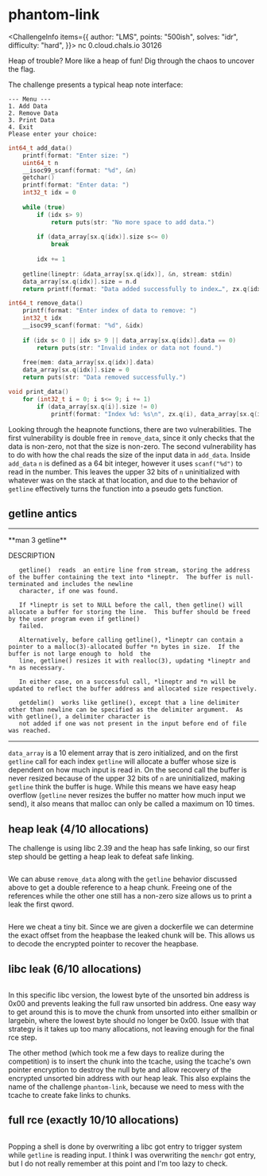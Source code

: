
# phantom-link

<ChallengeInfo items={{
    author: "LMS",
    points: "500ish",
    solves: "idr",
    difficulty: "hard",
}}>
nc 0.cloud.chals.io 30126

Heap of trouble? More like a heap of fun! Dig through the chaos to uncover the flag.

</ChallengeInfo>

The challenge presents a typical heap note interface:
```text open
--- Menu ---
1. Add Data
2. Remove Data
3. Print Data
4. Exit
Please enter your choice: 
```

```c filename="binja decompile of add data" open
int64_t add_data()
    printf(format: "Enter size: ")
    uint64_t n
    __isoc99_scanf(format: "%d", &n)
    getchar()
    printf(format: "Enter data: ")
    int32_t idx = 0
    
    while (true)
        if (idx s> 9)
            return puts(str: "No more space to add data.")
        
        if (data_array[sx.q(idx)].size s<= 0)
            break
        
        idx += 1
    
    getline(lineptr: &data_array[sx.q(idx)], &n, stream: stdin)
    data_array[sx.q(idx)].size = n.d
    return printf(format: "Data added successfully to index…", zx.q(idx))
```
```c filename="binja decompile of remove data" open
int64_t remove_data()
    printf(format: "Enter index of data to remove: ")
    int32_t idx
    __isoc99_scanf(format: "%d", &idx)
    
    if (idx s< 0 || idx s> 9 || data_array[sx.q(idx)].data == 0)
        return puts(str: "Invalid index or data not found.")
    
    free(mem: data_array[sx.q(idx)].data)
    data_array[sx.q(idx)].size = 0
    return puts(str: "Data removed successfully.")
```
```c filename="binja decompile of print data"
void print_data()
    for (int32_t i = 0; i s<= 9; i += 1)
        if (data_array[sx.q(i)].size != 0)
            printf(format: "Index %d: %s\n", zx.q(i), data_array[sx.q(i)].data)
```

Looking through the heapnote functions, there are two vulnerabilities. The first vulnerability is double free in `remove_data`, since it only checks that the data is non-zero, not that the size is non-zero. The second vulnerability has to do with how the chal reads the size of the input data in `add_data`. Inside `add_data` `n` is defined as a 64 bit integer, however it uses `scanf("%d")` to read in the number. This leaves the upper 32 bits of `n` uninitialized with whatever was on the stack at that location, and due to the behavior of `getline` effectively turns the function into a pseudo gets function.

## getline antics

<hr></hr>
**man 3 getline**

DESCRIPTION

       getline()  reads  an entire line from stream, storing the address of the buffer containing the text into *lineptr.  The buffer is null-terminated and includes the newline
       character, if one was found.

       If *lineptr is set to NULL before the call, then getline() will allocate a buffer for storing the line.  This buffer should be freed by the user program even if getline()
       failed.

       Alternatively, before calling getline(), *lineptr can contain a pointer to a malloc(3)-allocated buffer *n bytes in size.  If the buffer is not large enough to  hold  the
       line, getline() resizes it with realloc(3), updating *lineptr and *n as necessary.

       In either case, on a successful call, *lineptr and *n will be updated to reflect the buffer address and allocated size respectively.

       getdelim()  works like getline(), except that a line delimiter other than newline can be specified as the delimiter argument.  As with getline(), a delimiter character is
       not added if one was not present in the input before end of file was reached.
<hr></hr>

`data_array` is a 10 element array that is zero initialized, and on the first `getline` call for each index `getline` will allocate a buffer whose size is dependent on how much input is read in. On the second call the buffer is never resized because of the upper 32 bits of `n` are uninitialized, making `getline` think the buffer is huge. While this means we have easy heap overflow (`getline` never resizes the buffer no matter how much input we send), it also means that malloc can only be called a maximum on 10 times.

## heap leak (4/10 allocations)

The challenge is using libc 2.39 and the heap has safe linking, so our first step should be getting a heap leak to defeat safe linking.

```py path="solve.py" range="61,74" open
```

We can abuse `remove_data` along with the `getline` behavior discussed above to get a double reference to a heap chunk. Freeing one of the references while the other one still has a non-zero size allows us to print a leak the first qword.

```py path="solve.py" range="76,88" open
```

Here we cheat a tiny bit. Since we are given a dockerfile we can determine the exact offset from the heapbase the leaked chunk will be. This allows us to decode the encrypted pointer to recover the heapbase.

## libc leak (6/10 allocations)

```py path="solve.py" range="90,118" open
```

In this specific libc version, the lowest byte of the unsorted bin address is 0x00 and prevents leaking the full raw unsorted bin address. One easy way to get around this is to move the chunk from unsorted into either smallbin or largebin, where the lowest byte should no longer be 0x00. Issue with that strategy is it takes up too many allocations, not leaving enough for the final rce step.

The other method (which took me a few days to realize during the competition) is to insert the chunk into the tcache, using the tcache's own pointer encryption to destroy the null byte and allow recovery of the encrypted unsorted bin address with our heap leak. This also explains the name of the challenge `phantom-link`, because we need to mess with the tcache to create fake links to chunks.

## full rce  (exactly 10/10 allocations)

```py path="solve.py" range="120,135" open
```

Popping a shell is done by overwriting a libc got entry to trigger system while `getline` is reading input. I think I was overwriting the `memchr` got entry, but I do not really remember at this point and I'm too lazy to check.